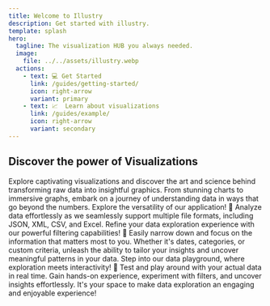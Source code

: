 ```yaml
---
title: Welcome to Illustry
description: Get started with illustry.
template: splash
hero:
  tagline: The visualization HUB you always needed.
  image:
    file: ../../assets/illustry.webp
  actions:
    - text: 💻 Get Started
      link: /guides/getting-started/
      icon: right-arrow
      variant: primary
    - text: 📈  Learn about visualizations
      link: /guides/example/
      icon: right-arrow
      variant: secondary
---
```



## Discover the power of Visualizations

<CardGrid stagger>
	<Card title="📊  Dive into the World of Visualizations">
		Explore captivating visualizations and discover the art and science behind transforming raw data into insightful graphics. From stunning charts to immersive graphs, embark on a journey of understanding data in ways that go beyond the numbers.
	</Card>
	<Card title="📂 Many File Formats Supported">
		Explore the versatility of our application! 🚀 Analyze data effortlessly as we seamlessly support multiple file formats, including JSON, XML, CSV, and Excel.
	</Card>
	<Card title="🔍 Tailor Your Insights: Precision Filtering for Personalized Data Exploration">
		Refine your data exploration experience with our powerful filtering capabilities! 🔗 Easily narrow down and focus on the information that matters most to you. Whether it's dates, categories, or custom criteria, unleash the ability to tailor your insights and uncover meaningful patterns in your data.
	</Card>
	<Card title=" 🎮 Data Playground: Explore, Test, and Play with Your Data in Real Time!">
		Step into our data playground, where exploration meets interactivity! 🚀 Test and play around with your actual data in real time. Gain hands-on experience, experiment with filters, and uncover insights effortlessly. It's your space to make data exploration an engaging and enjoyable experience!
	</Card>
</CardGrid>
